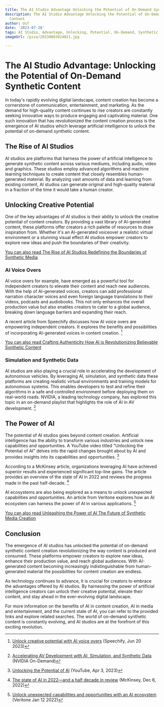 ```yaml
---
title: The AI Studio Advantage Unlocking the Potential of On-Demand Synthetic Content
description: The AI Studio Advantage Unlocking the Potential of On-Demand Synthetic
  Content
author: Usf
date: '2023-07-28'
tags: AI Studio, Advantage, Unlocking, Potential, On-Demand, Synthetic Content
imageUrl: /pixa/20230803024021.jpg

---
```

# The AI Studio Advantage: Unlocking the Potential of On-Demand Synthetic Content

In  today's  rapidly evolving digital landscape, content  creation has become a cornerstone of communication,  entertainment, and  marketing. As the demand for high-quality content continues to rise creators are constantly  seeking innovative ways to produce engaging and captivating material. One such innovation that has revolutionized the content creation  process is  the emergence of AI studios which leverage artificial  intelligence to unlock the potential of on-demand synthetic content.

##  The Rise of AI Studios

AI studios are platforms that harness the power of artificial intelligence to generate  synthetic content across various mediums, including  audio, video and  graphics. These studios employ advanced algorithms and machine learning techniques to create content that closely resembles human-generated  material. By analyzing vast  amounts of data and learning from existing content, AI studios can generate original and high-quality material in a fraction of the time  it would take a  human creator.

## Unlocking Creative Potential

One of the key advantages  of  AI studios is their ability to unlock the creative potential  of  content creators. By providing a vast library of AI-generated content, these platforms offer creators a rich palette of resources to draw inspiration from. Whether it's an AI-generated voiceover a realistic virtual  environment or a stunning visual  effect AI studios empower creators to explore new ideas and push the boundaries of their creativity.

[You can also read The Rise of AI Studios Redefining the Boundaries of Synthetic Media](The%20Rise%20of%20AI%20Studios%20Redefining%20the%20Boundaries%20of%20Synthetic%20Media)


### AI Voice Overs

AI voice  overs for example, have emerged as a powerful tool for independent creators to elevate their content and reach new audiences. With the help of AI-generated voices, creators can add professional narration character voices and even foreign language translations to their videos, podcasts and audiobooks. This not only  enhances the overall production value but  also enables creators to cater  to a global audience, breaking down language barriers and expanding their reach.

A recent article from Speechify discusses how  AI voice overs are empowering independent creators. It  explores the benefits and possibilities  of incorporating AI-generated voices in content creation. [^1^]

[You can also read Crafting Authenticity  How AI is  Revolutionizing Believable Synthetic Content](Crafting%20Authenticity%20How%20AI%20is%20Revolutionizing%20Believable%20Synthetic%20Content)


### Simulation and Synthetic Data

AI studios are also playing a crucial role  in accelerating the development of  autonomous vehicles. By leveraging AI, simulation, and synthetic data these platforms are creating realistic virtual environments and training models  for autonomous systems. This enables developers to test and refine their algorithms in a safe and controlled environment before deploying them on real-world roads. NVIDIA, a leading technology company,  has explored  this topic in an on-demand playlist  that highlights the role of AI  in AV development. [^2^]

## The  Power of AI

The potential of AI studios goes beyond content creation. Artificial  intelligence  has the ability to transform various industries and unlock new  capabilities and  opportunities. A  YouTube video titled "Unlocking the  Potential  of AI" delves into the  rapid changes brought about by AI and provides insights into its capabilities and opportunities. [^3^]

According to a  McKinsey article, organizations leveraging AI have achieved superior  results and experienced significant top-line gains. The article provides an overview of the state of AI in 2022 and reviews the progress  made in the past half-decade. [^4^]

AI ecosystems are also  being explored as  a means to unlock unexpected capabilities and opportunities. An article from Veritone explores how an AI ecosystem can  harness the power of AI in various applications. [^5^]

[You can also read Unleashing the Power of AI The  Future of Synthetic Media Creation](Unleashing%20the%20Power%20of%20AI%20The%20Future%20of%20Synthetic%20Media%20Creation)


## Conclusion

The emergence of AI studios has unlocked the potential  of on-demand synthetic content creation revolutionizing the way content is produced and consumed. These platforms empower creators to explore new ideas, enhance their  production value, and reach global audiences. With AI-generated  content becoming increasingly indistinguishable from  human-generated material the  possibilities for content creation are endless.

As  technology continues to advance,  it is crucial for creators to embrace the advantages offered by AI  studios. By harnessing the power of artificial intelligence  creators can unlock their creative  potential,  elevate their content, and stay ahead in the ever-evolving digital landscape.

For more information on the benefits  of AI in content creation,  AI in media and entertainment, and the current state of AI, you can refer to the provided links and explore related searches. The world of on-demand synthetic content is constantly evolving,  and AI studios are at the forefront of this exciting  revolution.

[^1^]: [Unlock creative potential  with AI voice overs](https://speechify.com/blog/how-ai-voice-overs-are-empowering-independent-creators/) (Speechify, Jun 20 2023)
[^2^]: [Accelerating AV Development with AI, Simulation, and Synthetic Data](https://www.nvidia.com/en-us/on-demand/playlist/playList-4a046676-d9a8-40e2-917f-32c18fcf6e0b/) (NVIDIA On-Demand)
[^3^]: [Unlocking the Potential  of AI](https://youtube.com/watch?v=i_iYEB9Pcqw) (YouTube, Apr 3,  2023)
[^4^]: [The  state of AI in 2022—and a half decade  in review](https://www.mckinsey.com/capabilities/quantumblack/our-insights/the-state-of-ai-in-2022-and-a-half-decade-in-review) (McKinsey, Dec 6,  2022)
[^5^]: [Unlock unexpected capabilities and opportunities with an AI ecosystem](https://www.veritone.com/blog/how-an-ai-ecosystem-unlocks-unexpected-capabilities-and-opportunities/) (Veritone Jan  12 2022)